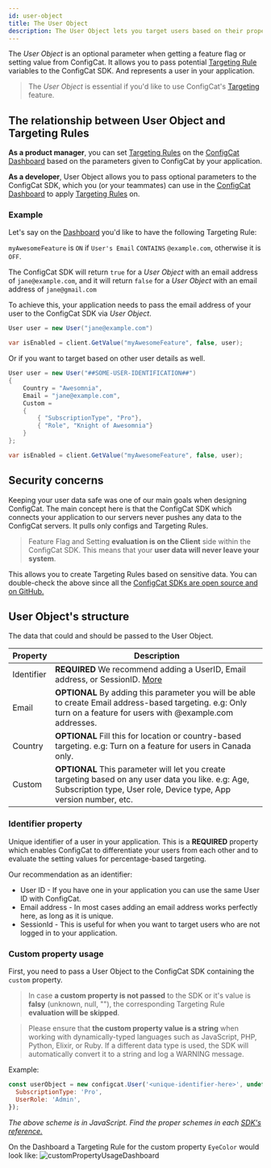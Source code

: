 ```yaml
---
id: user-object
title: The User Object
description: The User Object lets you target users based on their properties with different features. The User Object is essential for beta and A/B testing.
---
```


The _User Object_ is an optional parameter when getting a feature flag or setting value from ConfigCat.
It allows you to pass potential [Targeting Rule](../advanced/targeting.mdx) variables to the ConfigCat SDK.
And represents a user in your application.

> The _User Object_ is essential if you'd like to use ConfigCat's [Targeting](../advanced/targeting.mdx) feature.

## The relationship between User Object and Targeting Rules

**As a product manager**, you can set [Targeting Rules](../advanced/targeting.mdx) on the <a href="https://app.configcat.com" target="_blank">ConfigCat Dashboard</a> based on the parameters given to ConfigCat by your application.

**As a developer**, User Object allows you to pass optional parameters to the ConfigCat SDK, which you (or your teammates) can use in the <a href="https://app.configcat.com" target="_blank">ConfigCat Dashboard</a> to apply [Targeting Rules](../advanced/targeting.mdx) on.

### Example

Let's say on the <a href="https://app.configcat.com" target="_blank">Dashboard</a> you'd like to have the following Targeting Rule:

`myAwesomeFeature` is `ON` if `User's Email` `CONTAINS` `@example.com`, otherwise it is `OFF`.

The ConfigCat SDK will return `true` for a _User Object_ with an email address of `jane@example.com`, and it will return `false` for a _User Object_ with an email address of `jane@gmail.com`

To achieve this, your application needs to pass the email address of your user to the ConfigCat SDK via _User Object_.

```csharp
User user = new User("jane@example.com")

var isEnabled = client.GetValue("myAwesomeFeature", false, user);
```

Or if you want to target based on other user details as well.

```csharp
User user = new User("##SOME-USER-IDENTIFICATION##")
{
    Country = "Awesomnia",
    Email = "jane@example.com",
    Custom =
    {
        { "SubscriptionType", "Pro"},
        { "Role", "Knight of Awesomnia"}
    }
};

var isEnabled = client.GetValue("myAwesomeFeature", false, user);

```

## Security concerns

Keeping your user data safe was one of our main goals when designing ConfigCat. The main concept here is that the ConfigCat SDK which connects your application to our servers never pushes any data to the ConfigCat servers. It pulls only configs and Targeting Rules.

> Feature Flag and Setting **evaluation is on the Client** side within the ConfigCat SDK. This means that your **user data will never leave your system**.

This allows you to create Targeting Rules based on sensitive data.
You can double-check the above since all the <a href="https://github.com/configcat" target="_blank">ConfigCat SDKs are open source and on GitHub.</a>

## User Object's structure

The data that could and should be passed to the User Object.

| Property   | Description                                                                                                                                                              |
| ---------- | ------------------------------------------------------------------------------------------------------------------------------------------------------------------------ |
| Identifier | **REQUIRED** We recommend adding a UserID, Email address, or SessionID. [More](#identifier-property)                                              |
| Email      | **OPTIONAL** By adding this parameter you will be able to create Email address-based targeting. e.g: Only turn on a feature for users with @example.com addresses.       |
| Country    | **OPTIONAL** Fill this for location or country-based targeting. e.g: Turn on a feature for users in Canada only.                                                         |
| Custom     | **OPTIONAL** This parameter will let you create targeting based on any user data you like. e.g: Age, Subscription type, User role, Device type, App version number, etc. |

### Identifier property

Unique identifier of a user in your application. This is a **REQUIRED** property which enables ConfigCat to differentiate your users from each other and to evaluate the setting values for percentage-based targeting.

Our recommendation as an identifier:

- User ID - If you have one in your application you can use the same User ID with ConfigCat.
- Email address - In most cases adding an email address works perfectly here, as long as it is unique.
- SessionId - This is useful for when you want to target users who are not logged in to your application.

### Custom property usage

First, you need to pass a User Object to the ConfigCat SDK containing the `custom` property.

> In case **a custom property is not passed** to the SDK or it's value is **falsy** (unknown, null, ""), the corresponding Targeting Rule **evaluation will be skipped**.

> Please ensure that **the custom property value is a string** when working with dynamically-typed languages such as JavaScript, PHP, Python, Elixir, or Ruby. If a different data type is used, the SDK will automatically convert it to a string and log a WARNING message.

Example:

```javascript
const userObject = new configcat.User('<unique-identifier-here>', undefined, undefined, {
  SubscriptionType: 'Pro',
  UserRole: 'Admin',
});
```

_The above scheme is in JavaScript. Find the proper schemes in each [SDK's reference.](../sdk-reference/overview.mdx)_

On the Dashboard a Targeting Rule for the custom property `EyeColor` would look like:
<img src="/docs/assets/custom-property-ui.png" className="zoomable" alt="customPropertyUsageDashboard" decoding="async" loading="lazy" />
